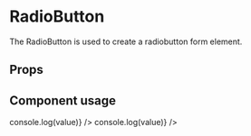 
<Meta title="Components/Control" component={Control} />

# RadioButton

The RadioButton is used to create a radiobutton form element.

## Props

<Props of={RadioButton} />

## Component usage

<Canvas>
	<Story name="RadioButton">
		<Control
			type="radio"
			name="radio"
			label="Een voorbeeld radiobutton"
			value="1"
			id="uniek-radio"
			onChange={(value) => console.log(value)}
		/>
	</Story>
</Canvas>

<Canvas>
	<Story name="CheckBox">
		<Control
			type="checkbox"
			name="checkbox"
			label="Een voorbeeld checkbox"
			value="1"
			id="uniek-checkbox"
			onChange={(value) => console.log(value)}
		/>
	</Story>
</Canvas>
